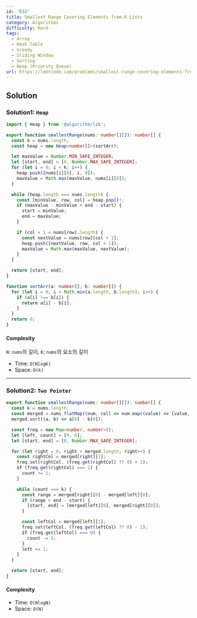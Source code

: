 ```yaml
---
id: '632'
title: Smallest Range Covering Elements from K Lists
category: Algorithms
difficulty: Hard
tags:
  - Array
  - Hash Table
  - Greedy
  - Sliding Window
  - Sorting
  - Heap (Priority Queue)
url: https://leetcode.com/problems/smallest-range-covering-elements-from-k-lists
---
```


## Solution

### Solution1: `Heap`

```typescript showLineNumbers
import { Heap } from '@algorithm/lib';

export function smallestRange(nums: number[][]): number[] {
  const k = nums.length;
  const heap = new Heap<number[]>(sortArr);

  let maxValue = Number.MIN_SAFE_INTEGER;
  let [start, end] = [0, Number.MAX_SAFE_INTEGER];
  for (let i = 0; i < k; i++) {
    heap.push([nums[i][0], i, 0]);
    maxValue = Math.max(maxValue, nums[i][0]);
  }

  while (heap.length === nums.length) {
    const [minValue, row, col] = heap.pop()!;
    if (maxValue - minValue < end - start) {
      start = minValue;
      end = maxValue;
    }

    if (col + 1 < nums[row].length) {
      const nextValue = nums[row][col + 1];
      heap.push([nextValue, row, col + 1]);
      maxValue = Math.max(maxValue, nextValue);
    }
  }

  return [start, end];
}

function sortArr(a: number[], b: number[]) {
  for (let i = 0; i < Math.min(a.length, b.length); i++) {
    if (a[i] !== b[i]) {
      return a[i] - b[i];
    }
  }
  return 0;
}
```

#### Complexity

`N`: `nums`의 길이, `K`: `nums`의 요소의 길이

- Time: `O(NlogK)`
- Space: `O(k)`

---

### Solution2: `Two Pointer`

```typescript showLineNumbers
export function smallestRange(nums: number[][]): number[] {
  const k = nums.length;
  const merged = nums.flatMap((num, col) => num.map((value) => [value, col]));
  merged.sort((a, b) => a[0] - b[0]);

  const freq = new Map<number, number>();
  let [left, count] = [0, 0];
  let [start, end] = [0, Number.MAX_SAFE_INTEGER];

  for (let right = 0; right < merged.length; right++) {
    const rightCol = merged[right][1];
    freq.set(rightCol, (freq.get(rightCol) ?? 0) + 1);
    if (freq.get(rightCol) === 1) {
      count += 1;
    }

    while (count === k) {
      const range = merged[right][0] - merged[left][0];
      if (range < end - start) {
        [start, end] = [merged[left][0], merged[right][0]];
      }

      const leftCol = merged[left][1];
      freq.set(leftCol, (freq.get(leftCol) ?? 0) - 1);
      if (freq.get(leftCol) === 0) {
        count -= 1;
      }
      left += 1;
    }
  }

  return [start, end];
}
```

#### Complexity

- Time: `O(NlogN)`
- Space: `O(N)`
